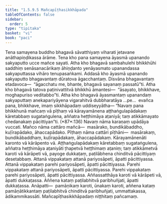 ```yaml
---
title: "1.5.9.5 Mañcapīṭhasikkhāpada"
tableOfContents: false
sidebar:
  order: 5
type: "tipitaka"
basket: "vi"
book: "paci"
---
```



<DynamicBreadcrumb />

<Division number="521" book="paci" e="ch" v="2" p="218">

<Paragraph number="1532" book="paci">
Tena samayena buddho bhagavā sāvatthiyaṃ viharati jetavane anāthapiṇḍikassa ārāme. Tena kho pana samayena āyasmā upanando sakyaputto ucce mañce sayati. Atha kho bhagavā sambahulehi bhikkhūhi saddhiṃ senāsanacārikaṃ āhiṇḍanto yenāyasmato upanandassa sakyaputtassa vihāro tenupasaṅkami. Addasā kho āyasmā upanando sakyaputto bhagavantaṃ dūratova āgacchantaṃ. Disvāna bhagavantaṃ etadavoca—  “āgacchatu me, bhante, bhagavā sayanaṃ passatū”ti. Atha kho bhagavā tatova paṭinivattitvā bhikkhū āmantesi—  “āsayato, bhikkhave, moghapuriso veditabbo”ti. Atha kho bhagavā āyasmantaṃ upanandaṃ sakyaputtaṃ anekapariyāyena vigarahitvā dubbharatāya …pe…  evañca pana, bhikkhave, imaṃ sikkhāpadaṃ uddiseyyātha—
</Paragraph>

</Division>
<Division number="522" book="paci" e="ch" v="2" p="218">

<Paragraph number="1533" book="paci">
<Emphasis>“Navaṃ pana bhikkhunā mañcaṃ vā pīṭhaṃ vā kārayamānena aṭṭhaṅgulapādakaṃ kāretabbaṃ sugataṅgulena, aññatra heṭṭhimāya aṭaniyā; taṃ atikkāmayato chedanakaṃ pācittiyan”</Emphasis>ti. (*87*:<Emphasis>136</Emphasis>)
</Paragraph>

</Division>
<Division number="523" book="paci" e="ch" v="2" p="218">

<Paragraph number="1534" book="paci">
<Emphasis>Navaṃ</Emphasis> nāma karaṇaṃ upādāya vuccati.
</Paragraph>

<Paragraph number="1535" book="paci">
<Emphasis>Mañco</Emphasis> nāma cattāro mañcā—  masārako, bundikābaddho, kuḷīrapādako, āhaccapādako.
</Paragraph>

<Paragraph number="1536" book="paci">
<Emphasis>Pīṭhaṃ</Emphasis> nāma cattāri pīṭhāni—  masārakaṃ, bundikābaddhaṃ, kuḷīrapādakaṃ, āhaccapādakaṃ.
</Paragraph>

<Paragraph number="1537" book="paci">
<Emphasis>Kārayamānenā</Emphasis>ti karonto vā kārāpento vā.
</Paragraph>

<Paragraph number="1538" book="paci">
<Emphasis>Aṭṭhaṅgulapādakaṃ kāretabbaṃ sugataṅgulena, aññatra heṭṭhimāya aṭaniyā</Emphasis>ti ṭhapetvā heṭṭhimaṃ aṭaniṃ; taṃ atikkāmetvā karoti vā kārāpeti vā, payoge dukkaṭaṃ, paṭilābhena chinditvā pācittiyaṃ desetabbaṃ.
</Paragraph>

</Division>
<Division number="524" book="paci" e="ch" v="2" p="219">

<Paragraph number="1539" book="paci">
Attanā vippakataṃ attanā pariyosāpeti, āpatti pācittiyassa. Attanā vippakataṃ parehi pariyosāpeti, āpatti pācittiyassa. Parehi vippakataṃ attanā pariyosāpeti, āpatti pācittiyassa. Parehi vippakataṃ parehi pariyosāpeti, āpatti pācittiyassa.
</Paragraph>

<Paragraph number="1540" book="paci">
Aññassatthāya karoti vā kārāpeti vā, āpatti dukkaṭassa. Aññena kataṃ paṭilabhitvā paribhuñjati, āpatti dukkaṭassa.
</Paragraph>

</Division>
<Division number="525" book="paci" e="ch" v="2" p="219">

<Paragraph number="1541" book="paci">
Anāpatti—  pamāṇikaṃ karoti, ūnakaṃ karoti, aññena kataṃ pamāṇātikkantaṃ paṭilabhitvā chinditvā paribhuñjati, ummattakassa, ādikammikassāti.

</Paragraph>
</Division>

<Paragraph number="1542" type="center" book="paci">
Mañcapīṭhasikkhāpadaṃ niṭṭhitaṃ pañcamaṃ.
</Paragraph>